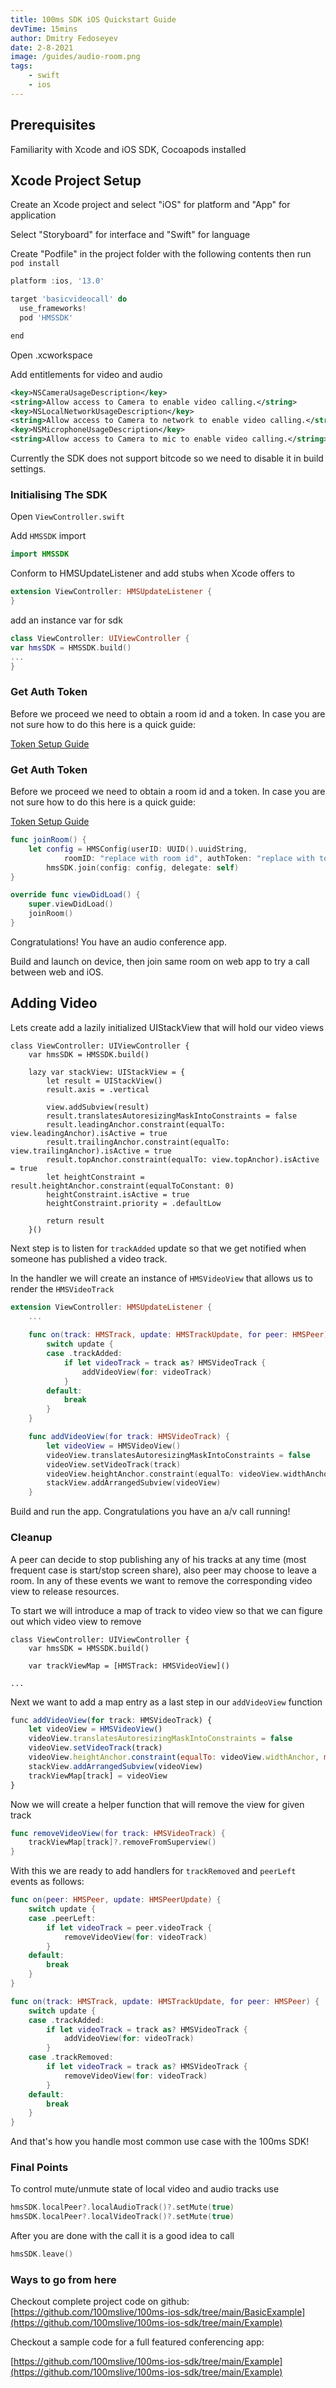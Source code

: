 ```yaml
---
title: 100ms SDK iOS Quickstart Guide
devTime: 15mins
author: Dmitry Fedoseyev
date: 2-8-2021
image: /guides/audio-room.png
tags:
    - swift
    - ios
---
```


<Text id='0'  toc='Prerequisites'>

## Prerequisites

Familiarity with Xcode and iOS SDK, Cocoapods installed

</Text>

<Text id='1' toc='Xcode Project Setup'>

## Xcode Project Setup

Create an Xcode project and select "iOS" for platform and "App" for application

</Text>

<View id="1" img="/guides/xcode1.png" />

<Text id='2' toc='TODO'>

Select "Storyboard" for interface and "Swift" for language

</Text>

<View id="2" img="/guides/xcode2.png" />

<Text id='3'>

Create "Podfile" in the project folder with the following contents
then run `pod install`

</Text>

<View id='3' code>

```jsx
platform :ios, '13.0'

target 'basicvideocall' do
  use_frameworks!
  pod 'HMSSDK'

end
```

</View>

<Text id='4'>

Open .xcworkspace

Add entitlements for video and audio

</Text>

<View id='4' code>

```xml
<key>NSCameraUsageDescription</key>
<string>Allow access to Camera to enable video calling.</string>
<key>NSLocalNetworkUsageDescription</key>
<string>Allow access to Camera to network to enable video calling.</string>
<key>NSMicrophoneUsageDescription</key>
<string>Allow access to Camera to mic to enable video calling.</string>
```

</View>

<Text id='5'>

Currently the SDK does not support bitcode so we need to disable it in build settings.

</Text>

<View id="5" img="/guides/bitcode.png" />

<Text id='6' toc='Initialising The SDK'>

### Initialising The SDK

Open `ViewController.swift`

Add `HMSSDK` import

</Text>

<View id='6' code>

```swift
import HMSSDK
```

</View>

<Text id='7'>

Conform to HMSUpdateListener and add stubs when Xcode offers to

</Text>

<View id='7' code>

```swift
extension ViewController: HMSUpdateListener {
}
```

</View>

<Text id="8">add an instance var for sdk</Text>

<View id="8" code>

```swift
class ViewController: UIViewController {
var hmsSDK = HMSSDK.build()
...
}
```

</View>

<Text id='9'>

### Get Auth Token

Before we proceed we need to obtain a room id and a token. In case you are not sure how to do this here is a quick guide:

[Token Setup Guide](/guide/get-token)

</Text>


<Text id='10'>

### Get Auth Token

Before we proceed we need to obtain a room id and a token. In case you are not sure how to do this here is a quick guide:

[Token Setup Guide](/guide/get-token)

</Text>

<View id='10' code>

```swift
func joinRoom() {
    let config = HMSConfig(userID: UUID().uuidString, 
            roomID: "replace with room id", authToken: "replace with token")
        hmsSDK.join(config: config, delegate: self)
}

override func viewDidLoad() {
    super.viewDidLoad()
    joinRoom()
}
```

</View>


<Text id='11'>
    
Congratulations! You have an audio conference app.

Build and launch on device, then join same room on web app to try a call between web and iOS. 

</Text>


<Text id='12' toc='Adding Video'>

## Adding Video

Lets create add a lazily initialized UIStackView that will hold our video views

</Text>

<View id='12' code>

```swift{4-24}
class ViewController: UIViewController {
    var hmsSDK = HMSSDK.build()

    lazy var stackView: UIStackView = {
        let result = UIStackView()
        result.axis = .vertical
        
        view.addSubview(result)
        result.translatesAutoresizingMaskIntoConstraints = false
        result.leadingAnchor.constraint(equalTo: view.leadingAnchor).isActive = true
        result.trailingAnchor.constraint(equalTo: view.trailingAnchor).isActive = true
        result.topAnchor.constraint(equalTo: view.topAnchor).isActive = true
        let heightConstraint =  result.heightAnchor.constraint(equalToConstant: 0)
        heightConstraint.isActive = true
        heightConstraint.priority = .defaultLow
        
        return result
    }()
```

</View>



<Text id='13'>

Next step is to listen for `trackAdded` update so that we get notified when someone has published a video track.

In the handler we will create an instance of `HMSVideoView` that allows us to render the `HMSVideoTrack`

</Text>


<View id='13' code>

```swift
extension ViewController: HMSUpdateListener {
    ...
    
    func on(track: HMSTrack, update: HMSTrackUpdate, for peer: HMSPeer) {
        switch update {
        case .trackAdded:
            if let videoTrack = track as? HMSVideoTrack {
                addVideoView(for: videoTrack)
            }
        default:
            break
        }
    }

    func addVideoView(for track: HMSVideoTrack) {
        let videoView = HMSVideoView()
        videoView.translatesAutoresizingMaskIntoConstraints = false
        videoView.setVideoTrack(track)
        videoView.heightAnchor.constraint(equalTo: videoView.widthAnchor, multiplier: 9.0/16.0).isActive = true
        stackView.addArrangedSubview(videoView)
    }
```

</View>

<Text id='14'>

Build and run the app. Congratulations you have an a/v call running! 

</Text>

<Text id='15' toc='Cleanup'>
    
### Cleanup

A peer can decide to stop publishing any of his tracks at any time (most frequent case is start/stop screen share), also peer may choose to leave a room. In any of these events we want to remove the corresponding video view to release resources.

To start we will introduce a map of track to video view so that we can figure out which video view to remove

</Text>



<View  id='15' code>

```swift{4}
class ViewController: UIViewController {
    var hmsSDK = HMSSDK.build()

    var trackViewMap = [HMSTrack: HMSVideoView]()

...
```

</View>



<Text id='16'>
    
Next we want to add a map entry as a last step in our `addVideoView` function

</Text>


<View id='16' code>

```jsx
func addVideoView(for track: HMSVideoTrack) {
    let videoView = HMSVideoView()
    videoView.translatesAutoresizingMaskIntoConstraints = false
    videoView.setVideoTrack(track)
    videoView.heightAnchor.constraint(equalTo: videoView.widthAnchor, multiplier: 9.0/16.0).isActive = true
    stackView.addArrangedSubview(videoView)
    trackViewMap[track] = videoView
}
```

</View>



<Text id='17'>
    
Now we will create a helper function that will remove the view for given track

</Text>

<View id='17' code>

```swift
func removeVideoView(for track: HMSVideoTrack) {
    trackViewMap[track]?.removeFromSuperview()
}
```

</View>





<Text id='18'>

With this we are ready to add handlers for `trackRemoved` and `peerLeft` events as follows:

</Text>

<View id='18' code>

```swift
func on(peer: HMSPeer, update: HMSPeerUpdate) {
    switch update {
    case .peerLeft:
        if let videoTrack = peer.videoTrack {
            removeVideoView(for: videoTrack)
        }
    default:
        break
    }
}

func on(track: HMSTrack, update: HMSTrackUpdate, for peer: HMSPeer) {
    switch update {
    case .trackAdded:
        if let videoTrack = track as? HMSVideoTrack {
            addVideoView(for: videoTrack)
        }
    case .trackRemoved:
        if let videoTrack = track as? HMSVideoTrack {
            removeVideoView(for: videoTrack)
        }
    default:
        break
    }
}
```

</View>



<Text id='19'>

And that's how you handle most common use case with the 100ms SDK!

</Text>


<Text id='20' toc='Final Points'>

### Final Points

To control mute/unmute state of local video and audio tracks use 

</Text>


<View id='20' code>

```swift
hmsSDK.localPeer?.localAudioTrack()?.setMute(true)
hmsSDK.localPeer?.localVideoTrack()?.setMute(true)
```

</View>



<Text id='21'>

After you are done with the call it is a good idea to call 

</Text>



<View id='21' code>

```swift
hmsSDK.leave()
```

</View>



<Text id='22' toc='Ways to go from here'>
    
### Ways to go from here

Checkout complete project code on github:  [https://github.com/100mslive/100ms-ios-sdk/tree/main/BasicExample](https://github.com/100mslive/100ms-ios-sdk/tree/main/Example)

Checkout a sample code for a full featured conferencing app: 

[https://github.com/100mslive/100ms-ios-sdk/tree/main/Example](https://github.com/100mslive/100ms-ios-sdk/tree/main/Example)

</Text>
